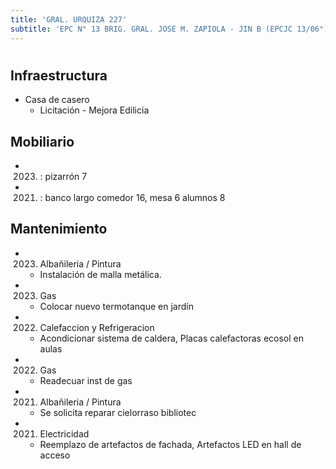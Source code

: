```yaml
---
title: 'GRAL. URQUIZA 227'
subtitle: 'EPC N° 13 BRIG. GRAL. JOSE M. ZAPIOLA - JIN B (EPCJC 13/06°) MAESTRO F. REYES - EPA N° 13 BRIG.GRAL. JOSE MATIAS ZAPIOLA'
---
```


#
## Infraestructura

* Casa de casero 
    + Licitación - Mejora Edilicia 


## Mobiliario

*  (2023) : pizarrón 7 

*  (2021) : banco largo comedor 16, mesa 6 alumnos 8 





## Mantenimiento

*  (2023) Albañileria / Pintura 
    + Instalación de malla metálica.

*  (2023) Gas 
    + Colocar nuevo termotanque en jardín

*  (2022) Calefaccion y Refrigeracion 
    + Acondicionar sistema de caldera, Placas calefactoras ecosol en aulas

*  (2022) Gas 
    + Readecuar inst de gas

*  (2021) Albañileria / Pintura 
    + Se solicita reparar cielorraso bibliotec

*  (2021) Electricidad 
    + Reemplazo de artefactos de fachada, Artefactos LED en hall de acceso







